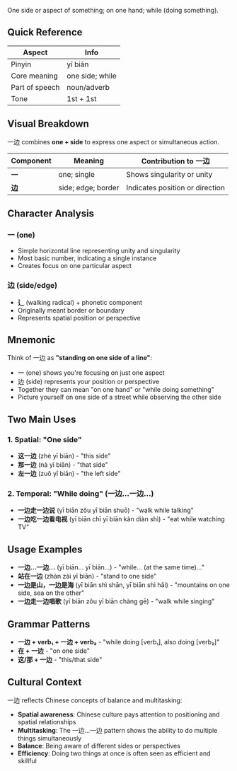 One side or aspect of something; on one hand; while (doing something).

## Quick Reference

| Aspect         | Info            |
| -------------- | --------------- |
| Pinyin         | yī biān         |
| Core meaning   | one side; while |
| Part of speech | noun/adverb     |
| Tone           | 1st + 1st       |

## Visual Breakdown

一边 combines **one + side** to express one aspect or simultaneous action.

| Component | Meaning            | Contribution to 一边            |
| --------- | ------------------ | ------------------------------- |
| **一**    | one; single        | Shows singularity or unity      |
| **边**    | side; edge; border | Indicates position or direction |

## Character Analysis

### 一 (one)

- Simple horizontal line representing unity and singularity
- Most basic number, indicating a single instance
- Creates focus on one particular aspect

### 边 (side/edge)

- **辶** (walking radical) + phonetic component
- Originally meant border or boundary
- Represents spatial position or perspective

## Mnemonic

Think of 一边 as **"standing on one side of a line"**:

- 一 (one) shows you're focusing on just one aspect
- 边 (side) represents your position or perspective
- Together they can mean "on one hand" or "while doing something"
- Picture yourself on one side of a street while observing the other side

## Two Main Uses

### 1. Spatial: "One side"

- **这一边** (zhè yī biān) - "this side"
- **那一边** (nà yī biān) - "that side"
- **左一边** (zuǒ yī biān) - "the left side"

### 2. Temporal: "While doing" (一边...一边...)

- **一边走一边说** (yī biān zǒu yī biān shuō) - "walk while talking"
- **一边吃一边看电视** (yī biān chī yī biān kàn diàn shì) - "eat while watching TV"

## Usage Examples

- **一边...一边...** (yī biān... yī biān...) - "while... (at the same time)..."
- **站在一边** (zhàn zài yī biān) - "stand to one side"
- **一边是山，一边是海** (yī biān shì shān, yī biān shì hǎi) - "mountains on one side, sea on the
  other"
- **一边走一边唱歌** (yī biān zǒu yī biān chàng gē) - "walk while singing"

## Grammar Patterns

- **一边 + verb₁ + 一边 + verb₂** - "while doing [verb₁], also doing [verb₂]"
- **在 + 一边** - "on one side"
- **这/那 + 一边** - "this/that side"

## Cultural Context

一边 reflects Chinese concepts of balance and multitasking:

- **Spatial awareness**: Chinese culture pays attention to positioning and spatial relationships
- **Multitasking**: The 一边...一边 pattern shows the ability to do multiple things simultaneously
- **Balance**: Being aware of different sides or perspectives
- **Efficiency**: Doing two things at once is often seen as efficient and skillful
